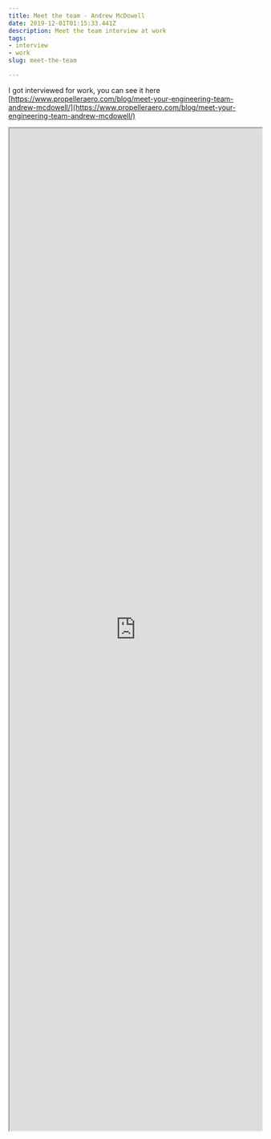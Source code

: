 ```yaml
---
title: Meet the team - Andrew McDowell
date: 2019-12-01T01:15:33.441Z
description: Meet the team interview at work
tags:
- interview
- work
slug: meet-the-team

---
```


I got interviewed for work, you can see it
here [https://www.propelleraero.com/blog/meet-your-engineering-team-andrew-mcdowell/](https://www.propelleraero.com/blog/meet-your-engineering-team-andrew-mcdowell/)

<iframe src="https://www.propelleraero.com/blog/meet-your-engineering-team-andrew-mcdowell/" width="100%" height="2000px"/>

<MeetTheTeamBackup />
